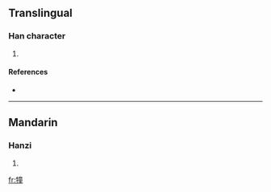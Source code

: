 ==Translingual==

===Han character===
{{Han char|rn=93|rad=牛|as=12|sn=16|four=2051<sub>4</sub>|canj=竹手卜廿土 (HQYTG)}}

# {{defn|Han|sort=牛12}}

====References====
* {{Han ref|kx=0704.170|dkj=20171|dj=1117.070|hdz=31820.060|uh=729D|ud=29341|bh=EA59|bd=59993}}

----

==Mandarin==

===Hanzi===
{{cmn-hanzi|pin=[[tóng]] ([[tong2]])|wg=t'ung<sup>2</sup>}}

# {{defn|Mandarin|sort=牛12}}

[[fr:犝]]